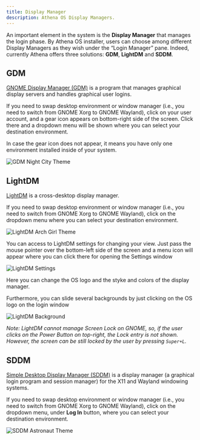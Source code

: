 ```yaml
---
title: Display Manager
description: Athena OS Display Managers.
---
```


An important element in the system is the **Display Manager** that manages the login phase. By Athena OS installer, users can choose among different Display Managers as they wish under the “Login Manager” pane. Indeed, currently Athena offers three solutions: **GDM**, **LightDM** and **SDDM**.

## GDM

[GNOME Display Manager (GDM)](https://wiki.archlinux.org/title/GDM) is a program that manages graphical display servers and handles graphical user logins.

If you need to swap desktop environment or window manager (i.e., you need to switch from GNOME Xorg to GNOME Wayland), click on your user account, and a gear icon appears on bottom-right side of the screen. Click there and a dropdown menu will be shown where you can select your destination environment.

In case the gear icon does not appear, it means you have only one environment installed inside of your system.

![GDM Night City Theme](@assets/gdm-nightcity.png)

## LightDM

[LightDM](https://wiki.archlinux.org/title/LightDM) is a cross-desktop display manager.

If you need to swap desktop environment or window manager (i.e., you need to switch from GNOME Xorg to GNOME Wayland), click on the dropdown menu where you can select your destination environment.

![LightDM Arch Girl Theme](@assets/lightdm-penguin.png)

You can access to LightDM settings for changing your view. Just pass the mouse pointer over the bottom-left side of the screen and a menu icon will appear where you can click there for opening the Settings window

![LightDM Settings](@assets/lightdm-penguin-settings.png)

Here you can change the OS logo and the styke and colors of the display manager.

Furthermore, you can slide several backgrounds by just clicking on the OS logo on the login window

![LightDM Background](@assets/lightdm-penguin-background.png)

*Note: LightDM cannot manage Screen Lock on GNOME, so, if the user clicks on the Power Button on top-right, the Lock entry is not shown. However, the screen can be still locked by the user by pressing `Super+L`.*

## SDDM

[Simple Desktop Display Manager (SDDM)](https://wiki.archlinux.org/title/SDDM) is a display manager (a graphical login program and session manager) for the X11 and Wayland windowing systems.

If you need to swap desktop environment or window manager (i.e., you need to switch from GNOME Xorg to GNOME Wayland), click on the dropdown menu, under **Log In** button, where you can select your destination environment.

![SDDM Astronaut Theme](@assets/sddm-astronaut.png)
